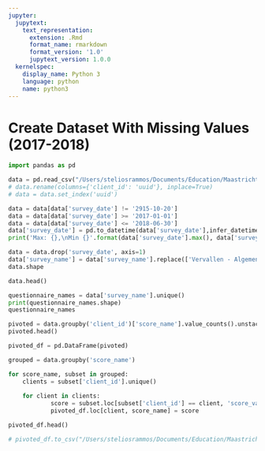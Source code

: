 ```yaml
---
jupyter:
  jupytext:
    text_representation:
      extension: .Rmd
      format_name: rmarkdown
      format_version: '1.0'
      jupytext_version: 1.0.0
  kernelspec:
    display_name: Python 3
    language: python
    name: python3
---
```


# Create Dataset With Missing Values (2017-2018)

```python
import pandas as pd
```

```python
data = pd.read_csv("/Users/steliosrammos/Documents/Education/Maastricht/DKE-Year3/BachelorThesis/bachelor_thesis/data/raw/client_scores_full.csv", sep=";", decimal=",")
# data.rename(columns={'client_id': 'uuid'}, inplace=True)
# data = data.set_index('uuid')

data = data[data['survey_date'] != '2915-10-20']
data = data[data['survey_date'] >= '2017-01-01']
data = data[data['survey_date'] <= '2018-06-30']
data['survey_date'] = pd.to_datetime(data['survey_date'],infer_datetime_format=True)
print('Max: {},\nMin {}'.format(data['survey_date'].max(), data['survey_date'].min()))

data = data.drop('survey_date', axis=1)
data['survey_name'] = data['survey_name'].replace(['Vervallen - Algemene Intake Rughuis', 'Algemene Intake V3.0', 'Vervallen - Algemene Intake'], 'Algemene Intake')
data.shape
```

```python
data.head()
```

```python
questionnaire_names = data['survey_name'].unique()
print(questionnaire_names.shape)
questionnaire_names
```

```python
pivoted = data.groupby('client_id')['score_name'].value_counts().unstack().fillna(np.nan)
pivoted.head()
```

```python
pivoted_df = pd.DataFrame(pivoted)
```

```python
grouped = data.groupby('score_name')

for score_name, subset in grouped:
    clients = subset['client_id'].unique()
    
    for client in clients:
            score = subset.loc[subset['client_id'] == client, 'score_value'].values[0]
            pivoted_df.loc[client, score_name] = score
```

```python
pivoted_df.head()
```

```python
# pivoted_df.to_csv("/Users/steliosrammos/Documents/Education/Maastricht/DKE-Year3/BachelorThesis/bachelor_thesis/data/interim/client_scores_2017_2018_with_null.csv")
```

```python

```
